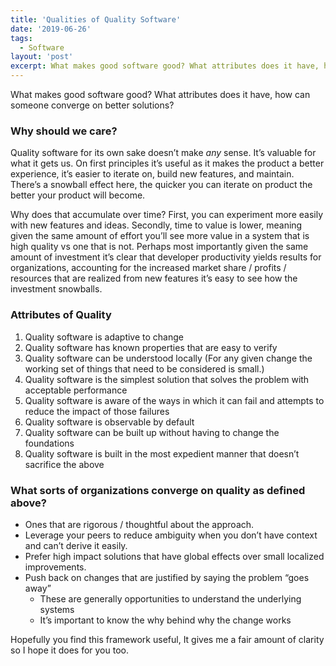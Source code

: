 ```yaml
---
title: 'Qualities of Quality Software'
date: '2019-06-26'
tags:
  - Software
layout: 'post'
excerpt: What makes good software good? What attributes does it have, how can someone converge on better solutions?
---
```


What makes good software good? What attributes does it have, how can someone converge on better solutions?

### Why should we care?

Quality software for its own sake doesn’t make _any_ sense. It’s valuable for what it gets us. On first principles it’s useful as it makes the product a better experience, it’s easier to iterate on, build new features, and maintain. There’s a snowball effect here, the quicker you can iterate on product the better your product will become.

Why does that accumulate over time? First, you can experiment more easily with new features and ideas. Secondly, time to value is lower, meaning given the same amount of effort you’ll see more value in a system that is high quality vs one that is not. Perhaps most importantly given the same amount of investment it’s clear that developer productivity yields results for organizations, accounting for the increased market share / profits / resources that are realized from new features it’s easy to see how the investment snowballs.

### Attributes of Quality

1. Quality software is adaptive to change
2. Quality software has known properties that are easy to verify
3. Quality software can be understood locally (For any given change the working set of things that need to be considered is small.)
4. Quality software is the simplest solution that solves the problem with acceptable performance
5. Quality software is aware of the ways in which it can fail and attempts to reduce the impact of those failures
6. Quality software is observable by default
7. Quality software can be built up without having to change the foundations
8. Quality software is built in the most expedient manner that doesn’t sacrifice the above

### What sorts of organizations converge on quality as defined above?

- Ones that are rigorous / thoughtful about the approach.
- Leverage your peers to reduce ambiguity when you don’t have context and can’t derive it easily.
- Prefer high impact solutions that have global effects over small localized improvements.
- Push back on changes that are justified by saying the problem “goes away”
  - These are generally opportunities to understand the underlying systems
  - It’s important to know the why behind why the change works

Hopefully you find this framework useful, It gives me a fair amount of clarity so I hope it does for you too.
